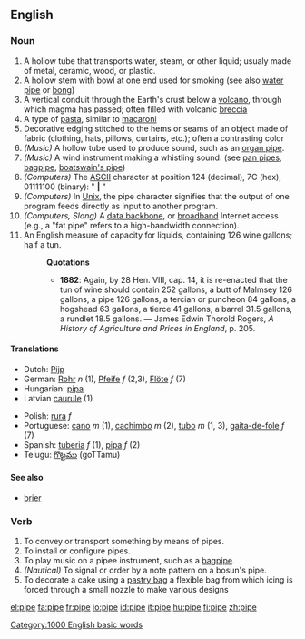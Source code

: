 ==English==

===Noun===
{{en-noun-reg}}

# A hollow tube that transports water, steam, or other liquid; usualy made of metal, ceramic, wood, or plastic.
# A hollow stem with  bowl at one end used for smoking (see also [[water pipe]] or [[bong]])
# A vertical conduit through the Earth's crust below a [[volcano]], through which magma has passed; often filled with volcanic [[breccia]]
# A type of [[pasta]], similar to [[macaroni]]
# Decorative edging stitched to the hems or seams of an object made of fabric (clothing, hats, pillows, curtains, etc.); often a contrasting color
# ''(Music)'' A hollow tube used to produce sound, such as an [[organ pipe]].
# ''(Music)'' A wind instrument making a whistling sound. (see [[pan pipes]], [[bagpipe]], [[boatswain's pipe]])
# ''(Computers)'' The [[ASCII]] character at position 124 (decimal),  7C (hex),  01111100 (binary): " '''|''' "
# ''(Computers)'' In [[Unix]], the pipe character signifies that the output of one program feeds directly as input to another program.
# ''(Computers, Slang)''  A [[data backbone]], or [[broadband]] Internet access (e.g., a "fat pipe" refers to a high-bandwidth connection).
# An English measure of capacity for liquids, containing 126 wine gallons; half a tun.
#:'''Quotations'''
#:*'''1882''': Again, by 28 Hen. VIII, cap. 14, it is re-enacted that the tun of wine should contain 252 gallons, a butt of Malmsey 126 gallons, a pipe 126 gallons, a tercian or puncheon 84 gallons, a hogshead 63 gallons, a tierce 41 gallons, a barrel 31.5 gallons, a rundlet 18.5 gallons. &mdash; James Edwin Thorold Rogers, ''A History of Agriculture and Prices in England'', p. 205.

====Translations====
{{top}}
* Dutch: [[Pijp]]
* German: [[Rohr]] ''n'' (1), [[Pfeife ]] ''f'' (2,3), [[Flöte]] ''f'' (7)
* Hungarian: [[pipa]]
* Latvian [[caurule]] {{f}} (1)
{{mid}}
* Polish: [[rura]] ''f''
* Portuguese: [[cano]] ''m'' (1), [[cachimbo]] ''m'' (2), [[tubo]] ''m'' (1, 3), [[gaita-de-fole]] ''f'' (7)
* Spanish: [[tuberia]] ''f'' (1), [[pipa]] ''f'' (2)
* Telugu: [[గొట్టము]] (goTTamu)
{{bottom}}

====See also====
*[[brier]]

===Verb===
{{en-infl-reg-vowel-e|pip|e}}

# To convey or transport something by means of pipes.
# To install or configure pipes.
# To play music on a pipee instrument, such as a [[bagpipe]].
# ''(Nautical)'' To signal or order by a note pattern on a bosun's pipe.
# To decorate a cake using a [[pastry bag]] a flexible bag from which icing is forced through a small nozzle to make various designs

[[Category:1000 English basic words]]

[[el:pipe]]
[[fa:pipe]]
[[fr:pipe]]
[[io:pipe]]
[[id:pipe]]
[[it:pipe]]
[[hu:pipe]]
[[fi:pipe]]
[[zh:pipe]]